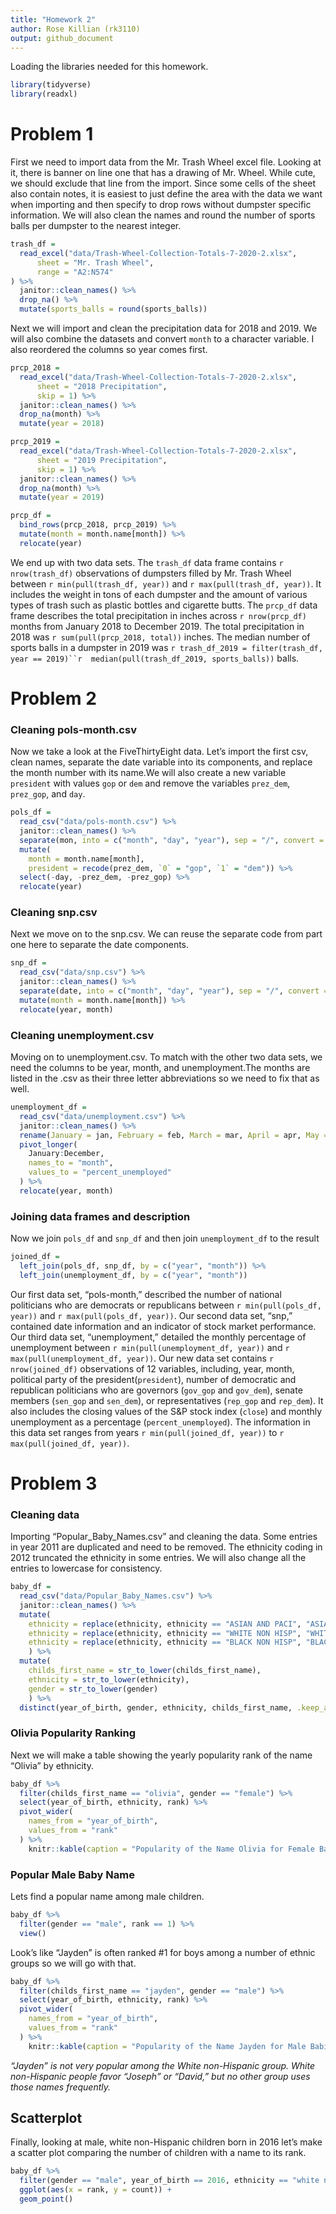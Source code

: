 ```yaml
---
title: "Homework 2"
author: Rose Killian (rk3110)
output: github_document
---
```


Loading the libraries needed for this homework.

```r
library(tidyverse)
library(readxl)
```


# Problem 1

First we need to import data from the Mr. Trash Wheel excel file. Looking at it, there is banner on line one that has a drawing of Mr. Wheel. While cute, we should exclude that line from the import. Since some cells of the sheet also contain notes, it is easiest to just define the area with the data we want when importing and then specify to drop rows without dumpster specific information. We will also clean the names and round the number of sports balls per dumpster to the nearest integer. 

```r
trash_df = 
  read_excel("data/Trash-Wheel-Collection-Totals-7-2020-2.xlsx", 
      sheet = "Mr. Trash Wheel", 
      range = "A2:N574"
) %>% 
  janitor::clean_names() %>% 
  drop_na() %>% 
  mutate(sports_balls = round(sports_balls))
```

Next we will import and clean the precipitation data for 2018 and 2019. We will also combine the datasets and convert `month` to a character variable. I also reordered the columns so year comes first.

```r
prcp_2018 = 
  read_excel("data/Trash-Wheel-Collection-Totals-7-2020-2.xlsx",
      sheet = "2018 Precipitation",
      skip = 1) %>% 
  janitor::clean_names() %>% 
  drop_na(month) %>% 
  mutate(year = 2018)

prcp_2019 = 
  read_excel("data/Trash-Wheel-Collection-Totals-7-2020-2.xlsx",
      sheet = "2019 Precipitation",
      skip = 1) %>% 
  janitor::clean_names() %>% 
  drop_na(month) %>% 
  mutate(year = 2019)

prcp_df = 
  bind_rows(prcp_2018, prcp_2019) %>% 
  mutate(month = month.name[month]) %>% 
  relocate(year)
```

We end up with two data sets. The `trash_df` data frame contains `r nrow(trash_df)` observations of dumpsters filled by Mr. Trash Wheel between `r min(pull(trash_df, year))` and `r max(pull(trash_df, year))`. It includes the weight in tons of each dumpster and the amount of various types of trash such as plastic bottles and cigarette butts. The `prcp_df` data frame describes the total precipitation in inches across `r nrow(prcp_df)` months from January 2018 to December 2019. The total precipitation in 2018 was `r sum(pull(prcp_2018, total))` inches. The median number of sports balls in a dumpster in 2019 was `r trash_df_2019 = filter(trash_df, year == 2019)``r  median(pull(trash_df_2019, sports_balls))` balls.


# Problem 2

### Cleaning pols-month.csv
Now we take a look at the FiveThirtyEight data. Let's import the first csv, clean names, separate the date variable into its components, and replace the month number with its name.We will also create a new variable `president` with values `gop` or `dem` and remove the variables `prez_dem`, `prez_gop`, and `day`.

```r
pols_df = 
  read_csv("data/pols-month.csv") %>% 
  janitor::clean_names() %>% 
  separate(mon, into = c("month", "day", "year"), sep = "/", convert = TRUE) %>% 
  mutate(
    month = month.name[month],
    president = recode(prez_dem, `0` = "gop", `1` = "dem")) %>% 
  select(-day, -prez_dem, -prez_gop) %>% 
  relocate(year)
```

### Cleaning snp.csv
Next we move on to the snp.csv. We can reuse the separate code from part one here to separate the date components.

```r
snp_df = 
  read_csv("data/snp.csv") %>% 
  janitor::clean_names() %>% 
  separate(date, into = c("month", "day", "year"), sep = "/", convert = TRUE) %>% 
  mutate(month = month.name[month]) %>%
  relocate(year, month)
```

### Cleaning unemployment.csv
Moving on to unemployment.csv. To match with the other two data sets, we need the columns to be year, month, and unemployment.The months are listed in the .csv as their three letter abbreviations so we need to fix that as well. 

```r
unemployment_df = 
  read_csv("data/unemployment.csv") %>% 
  janitor::clean_names() %>% 
  rename(January = jan, February = feb, March = mar, April = apr, May = may, June = jun, July = jul, August = aug, September = sep, October = oct, November = nov, December = dec) %>% 
  pivot_longer(
    January:December,
    names_to = "month",
    values_to = "percent_unemployed"
  ) %>%
  relocate(year, month)
```


### Joining data frames and description

Now we join `pols_df` and `snp_df` and then join `unemployment_df` to the result

```r
joined_df = 
  left_join(pols_df, snp_df, by = c("year", "month")) %>% 
  left_join(unemployment_df, by = c("year", "month"))
```

Our first data set, "pols-month," described the number of national politicians who are democrats or republicans between `r min(pull(pols_df, year))` and `r max(pull(pols_df, year))`. Our second data set, "snp," contained date information and an indicator of stock market performance. Our third data set, "unemployment," detailed the monthly percentage of unemployment between `r min(pull(unemployment_df, year))` and `r max(pull(unemployment_df, year))`. Our new data set contains `r nrow(joined_df)` observations of 12 variables, including, year, month, political party of the president(`president`), number of democratic and republican politicians who are governors (`gov_gop` and `gov_dem`), senate members (`sen_gop` and `sen_dem`), or representatives (`rep_gop` and `rep_dem`). It also includes the closing values of the S&P stock index (`close`) and monthly unemployment as a percentage (`percent_unemployed`). The information in this data set ranges from years `r min(pull(joined_df, year))` to `r max(pull(joined_df, year))`.

# Problem 3

### Cleaning data

Importing "Popular_Baby_Names.csv" and cleaning the data. Some entries in year 2011 are duplicated and need to be removed. The ethnicity coding in 2012 truncated the ethnicity in some entries. We will also change all the entries to lowercase for consistency.

```r
baby_df = 
  read_csv("data/Popular_Baby_Names.csv") %>% 
  janitor::clean_names() %>% 
  mutate(
    ethnicity = replace(ethnicity, ethnicity == "ASIAN AND PACI", "ASIAN AND PACIFIC ISLANDER"),
    ethnicity = replace(ethnicity, ethnicity == "WHITE NON HISP", "WHITE NON HISPANIC"),
    ethnicity = replace(ethnicity, ethnicity == "BLACK NON HISP", "BLACK NON HISPANIC")
    ) %>% 
  mutate(
    childs_first_name = str_to_lower(childs_first_name),
    ethnicity = str_to_lower(ethnicity),
    gender = str_to_lower(gender)
    ) %>% 
  distinct(year_of_birth, gender, ethnicity, childs_first_name, .keep_all = T)
```


### Olivia Popularity Ranking 

Next we will make a table showing the yearly popularity rank of the name "Olivia" by ethnicity.

```r
baby_df %>% 
  filter(childs_first_name == "olivia", gender == "female") %>% 
  select(year_of_birth, ethnicity, rank) %>% 
  pivot_wider(
    names_from = "year_of_birth",
    values_from = "rank"
  ) %>% 
    knitr::kable(caption = "Popularity of the Name Olivia for Female Babies")
```


### Popular Male Baby Name

Lets find a popular name among male children.

```r
baby_df %>% 
  filter(gender == "male", rank == 1) %>% 
  view()
```

Look's like "Jayden" is often ranked #1 for boys among a number of ethnic groups so we will go with that.

```r
baby_df %>% 
  filter(childs_first_name == "jayden", gender == "male") %>% 
  select(year_of_birth, ethnicity, rank) %>% 
  pivot_wider(
    names_from = "year_of_birth",
    values_from = "rank"
  ) %>% 
    knitr::kable(caption = "Popularity of the Name Jayden for Male Babies")
```

*"Jayden" is not very popular among the White non-Hispanic group. White non-Hispanic people favor "Joseph" or "David," but no other group uses those names frequently.*


## Scatterplot

Finally, looking at male, white non-Hispanic children born in 2016 let's make a scatter plot comparing the number of children with a name to its rank. 

```r
baby_df %>% 
  filter(gender == "male", year_of_birth == 2016, ethnicity == "white non hispanic") %>% 
  ggplot(aes(x = rank, y = count)) +
  geom_point()
```

